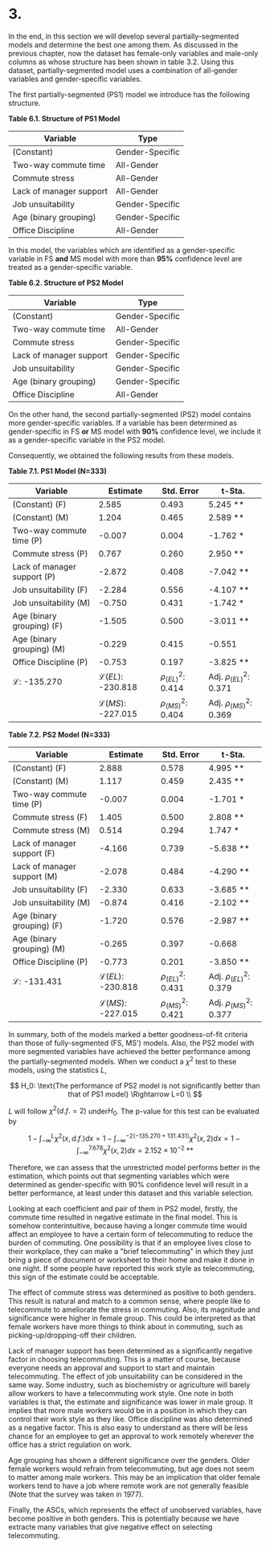 # 3.

In the end, in this section we will develop several partially-segmented models and determine the best one among them. As discussed in the previous chapter, now the dataset has female-only variables and male-only columns as whose structure has been shown in table 3.2. Using this dataset, partially-segmented model uses a combination of all-gender variables and gender-specific variables.

The first partially-segmented (PS1) model we introduce has the following structure.

**Table 6.1. Structure of PS1 Model**

| Variable                | Type            |
| ----------------------- | --------------- |
| (Constant)              | Gender-Specific |
| Two-way commute time    | All-Gender      |
| Commute stress          | All-Gender      |
| Lack of manager support | All-Gender      |
| Job unsuitability       | Gender-Specific |
| Age (binary grouping)   | Gender-Specific |
| Office Discipline       | All-Gender      |

In this model, the variables which are identified as a gender-specific variable in FS **and** MS model with more than **95%** confidence level are treated as a gender-specific variable.

**Table 6.2. Structure of PS2 Model**

| Variable                | Type            |
| ----------------------- | --------------- |
| (Constant)              | Gender-Specific |
| Two-way commute time    | All-Gender      |
| Commute stress          | Gender-Specific |
| Lack of manager support | Gender-Specific |
| Job unsuitability       | Gender-Specific |
| Age (binary grouping)   | Gender-Specific |
| Office Discipline       | All-Gender      |

On the other hand, the second partially-segmented (PS2) model contains more gender-specific variables. If a variable has been determined as gender-specific in FS **or** MS model with **90%** confidence level, we include it as a gender-specific variable in the PS2 model.

Consequently, we obtained the following results from these models.

**Table 7.1. PS1 Model (N=333)**

| Variable                    | Estimate                    | Std. Error             | t-Sta.                      |
| --------------------------- | --------------------------- | ---------------------- | --------------------------- |
| (Constant) (F)              | 2.585                       | 0.493                  | 5.245 \*\*                  |
| (Constant) (M)              | 1.204                       | 0.465                  | 2.589 \*\*                  |
| Two-way commute time (P)    | -0.007                      | 0.004                  | -1.762 \*                   |
| Commute stress (P)          | 0.767                       | 0.260                  | 2.950 \*\*                  |
| Lack of manager support (P) | -2.872                      | 0.408                  | -7.042 \*\*                 |
| Job unsuitability (F)       | -2.284                      | 0.556                  | -4.107 \*\*                 |
| Job unsuitability (M)       | -0.750                      | 0.431                  | -1.742 \*                   |
| Age (binary grouping) (F)   | -1.505                      | 0.500                  | -3.011 \*\*                 |
| Age (binary grouping) (M)   | -0.229                      | 0.415                  | -0.551                      |
| Office Discipline (P)       | -0.753                      | 0.197                  | -3.825 \*\*                 |
| $\mathcal{L}$: -135.270     | $\mathcal{L}(EL)$: -230.818 | $\rho^2_{(EL)}$: 0.414 | Adj. $\rho^2_{(EL)}$: 0.371 |
|                             | $\mathcal{L}(MS)$: -227.015 | $\rho^2_{(MS)}$: 0.404 | Adj. $\rho^2_{(MS)}$: 0.369 |

**Table 7.2. PS2 Model (N=333)**

| Variable                    | Estimate                    | Std. Error             | t-Sta.                      |
| --------------------------- | --------------------------- | ---------------------- | --------------------------- |
| (Constant) (F)              | 2.888                       | 0.578                  | 4.995 \*\*                  |
| (Constant) (M)              | 1.117                       | 0.459                  | 2.435 \*\*                  |
| Two-way commute time (P)    | -0.007                      | 0.004                  | -1.701 \*                   |
| Commute stress (F)          | 1.405                       | 0.500                  | 2.808 \*\*                  |
| Commute stress (M)          | 0.514                       | 0.294                  | 1.747 \*                    |
| Lack of manager support (F) | -4.166                      | 0.739                  | -5.638 \*\*                 |
| Lack of manager support (M) | -2.078                      | 0.484                  | -4.290 \*\*                 |
| Job unsuitability (F)       | -2.330                      | 0.633                  | -3.685 \*\*                 |
| Job unsuitability (M)       | -0.874                      | 0.416                  | -2.102 \*\*                 |
| Age (binary grouping) (F)   | -1.720                      | 0.576                  | -2.987 \*\*                 |
| Age (binary grouping) (M)   | -0.265                      | 0.397                  | -0.668                      |
| Office Discipline (P)       | -0.773                      | 0.201                  | -3.850 \*\*                 |
| $\mathcal{L}$: -131.431     | $\mathcal{L}(EL)$: -230.818 | $\rho^2_{(EL)}$: 0.431 | Adj. $\rho^2_{(EL)}$: 0.379 |
|                             | $\mathcal{L}(MS)$: -227.015 | $\rho^2_{(MS)}$: 0.421 | Adj. $\rho^2_{(MS)}$: 0.377 |

In summary, both of the models marked a better goodness-of-fit criteria than those of fully-segmented (FS, MS') models. Also, the PS2 model with more segmented variables have achieved the better performance among the partially-segmented models. When we conduct a $\chi^2$ test to these models, using the statistics $L$,

$$
H_0: \text{The performance of PS2 model is not significantly better than that of PS1 model} \Rightarrow L=0 \\
$$

$L$ will follow $\chi^2(d.f.=2)$ under$H_0$. The p-value for this test can be evaluated by

$$
1 - \int_{-\infty}^{L} \chi^2(x,d.f.) dx = 1 - \int_{-\infty}^{-2(-135.270 + 131.431)} \chi^2(x,2) dx = 1 - \int_{-\infty}^{7.678} \chi^2(x,2) dx = 2.152 \times 10^{-2} \text{ **}
$$

Therefore, we can assess that the unrestricted model performs better in the estimation, which points out that segmenting variables which were determined as gender-specific with 90% confidence level will result in a better performance, at least under this dataset and this variable selection.

Looking at each coefficient and pair of them in PS2 model, firstly, the commute time resulted in negative estimate in the final model. This is somehow conterintuitive, because having a longer commute time would affect an employee to have a certain form of telecommuting to reduce the burden of commuting. One possibility is that if an employee lives close to their workplace, they can make a "brief telecommuting" in which they just bring a piece of document or worksheet to their home and make it done in one night. If some people have reported this work style as telecommuting, this sign of the estimate could be acceptable.

The effect of commute stress was determined as positive to both genders. This result is natural and match to a common sense, where people like to telecommute to ameliorate the stress in commuting. Also, its magnitude and significance were higher in female group. This could be interpreted as that female workers have more things to think about in commuting, such as picking-up/dropping-off their children.

Lack of manager support has been determined as a significantly negative factor in choosing telecommuting. This is a matter of course, because everyone needs an approval and support to start and maintain telecommuting. The effect of job unsuitability can be considered in the same way. Some industry, such as biochemistry or agriculture will barely allow workers to have a telecommuting work style. One note in both variables is that, the estimate and significance was lower in male group. It implies that more male workers would be in a position in which they can control their work style as they like. Office discipline was also determined as a negative factor. This is also easy to understand as there will be less chance for an employee to get an approval to work remotely wherever the office has a strict regulation on work.

Age grouping has shown a different significance over the genders. Older female workers would refrain from telecommuting, but age does not seem to matter among male workers. This may be an implication that older female workers tend to have a job where remote work are not generally feasible (Note that the survey was taken in 1977).

Finally, the ASCs, which represents the effect of unobserved variables, have become positive in both genders. This is potentially because we have extracte many variables that give negative effect on selecting telecommuting.
